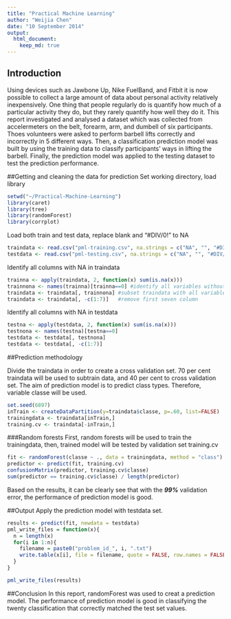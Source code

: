 ```yaml
---
title: "Practical Machine Learning"
author: "Weijia Chen"
date: "10 September 2014"
output: 
  html_document:
    keep_md: true
---
```


## Introduction

Using devices such as Jawbone Up, Nike FuelBand, and Fitbit it is now possible to collect a large amount of data about personal activity relatively inexpensively. One thing that people regularly do is quantify how much of a particular activity they do, but they rarely quantify how well they do it. This report investigated and analysed a dataset which was collected from accelermeters on the belt, forearm, arm, and dumbell of  six participants. Thoes volunteers were asked to perform barbell lifts correctly and incorrectly in 5 different ways. Then, a classification prediction model was built by using the training data to classify participants' ways in lifting the barbell. Finally, the prediction model was applied to the testing dataset to test the prediction performance.  

##Getting and cleaning the data for prediction
Set working directory, load library

```r
setwd("~/Practical-Machine-Learning")
library(caret)
library(tree)
library(randomForest)
library(corrplot)
```
Load both train and test data, replace blank and "#DIV/0!" to NA

```r
traindata <- read.csv("pml-training.csv", na.strings = c("NA", "", "#DIV/0!"))
testdata <- read.csv("pml-testing.csv", na.strings = c("NA", "", "#DIV/0!"))
```
Identify all columns with NA in traindata

```r
trainna <- apply(traindata, 2, function(x) sum(is.na(x)))
trainnona <- names(trainna)[trainna==0] #identify all variables without na
traindata <- traindata[, trainnona] #subset traindata with all variables without na
traindata <- traindata[, -c(1:7)]   #remove first seven column
```
Identify all columns with NA in testdata

```r
testna <- apply(testdata, 2, function(x) sum(is.na(x)))
testnona <- names(testna)[testna==0]
testdata <- testdata[, testnona]
testdata <- testdata[, -c(1:7)]
```

##Prediction methodology

Divide the traindata in order to create a cross validation set. 70 per cent traindata will be used to subtrain data, and 40 per cent to cross validation set. The aim of prediction model is to predict class types. Therefore, variable classe will be used.

```r
set.seed(6897)
inTrain <- createDataPartition(y=traindata$classe, p=.60, list=FALSE)
trainingdata <- traindata[inTrain,]
training.cv <- traindata[-inTrain,]
```

###Random forests
First, random forests will be used to train the trainingdata, then, trained model will be tested by validation set training.cv 
```r
fit <- randomForest(classe ~ ., data = trainingdata, method = "class")
predictor <- predict(fit, training.cv)
confusionMatrix(predictor, training.cv$classe)
sum(predictor == training.cv$classe) / length(predictor)
```
Based on the results, it can be clearly see that with the **_99%_** validation error, the performance of prediction model is good.

##Output
Apply the prediction model with testdata set.
```r
results <- predict(fit, newdata = testdata)
pml_write_files = function(x){
  n = length(x)
  for(i in 1:n){
    filename = paste0("problem_id_", i, ".txt")
    write.table(x[i], file = filename, quote = FALSE, row.names = FALSE,col.names = FALSE)
  }
}

pml_write_files(results)
```

##Conclusion
In this report, randomForest was used to creat a prediction model. The performance of prediction model is good in classifying the twenty classification that correctly matched the test set values.






